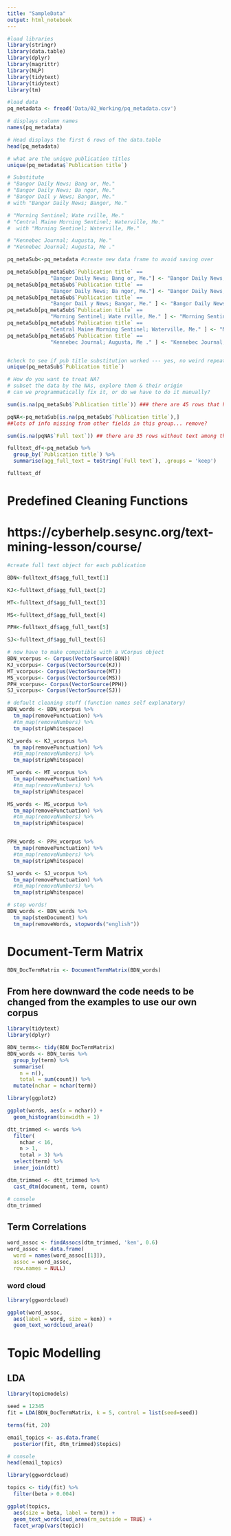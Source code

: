 ```yaml
---
title: "SampleData"
output: html_notebook
---
```



```r
#load libraries
library(stringr)
library(data.table)
library(dplyr)
library(magrittr)
library(NLP)
library(tidytext)
library(tidytext)
library(tm)

#load data
pq_metadata <- fread('Data/02_Working/pq_metadata.csv')

# displays column names
names(pq_metadata)

```

```r
# Head displays the first 6 rows of the data.table
head(pq_metadata)

```
```r
# what are the unique publication titles 
unique(pq_metadata$`Publication title`)

```
```r
# Substitute 
# "Bangor Daily News; Bang or, Me."  
# "Bangor Daily News; Ba ngor, Me." 
# "Bangor Dail y News; Bangor, Me."  
# with "Bangor Daily News; Bangor, Me."  

# "Morning Sentinel; Wate rville, Me." 
# "Central Maine Morning Sentinel; Waterville, Me."
#  with "Morning Sentinel; Waterville, Me."       

# "Kennebec Journal; Augusta, Me." 
# "Kennebec Journal; Augusta, Me ."

pq_metaSub<-pq_metadata #create new data frame to avoid saving over

pq_metaSub[pq_metaSub$`Publication title` == 
              "Bangor Daily News; Bang or, Me."] <- "Bangor Daily News; Bangor, Me."
pq_metaSub[pq_metaSub$`Publication title` == 
              "Bangor Daily News; Ba ngor, Me."] <- "Bangor Daily News; Bangor, Me."
pq_metaSub[pq_metaSub$`Publication title` == 
              "Bangor Dail y News; Bangor, Me." ] <- "Bangor Daily News; Bangor, Me."
pq_metaSub[pq_metaSub$`Publication title` == 
              "Morning Sentinel; Wate rville, Me." ] <- "Morning Sentinel; Waterville, Me."
pq_metaSub[pq_metaSub$`Publication title` == 
              "Central Maine Morning Sentinel; Waterville, Me." ] <- "Morning Sentinel; Waterville, Me."
pq_metaSub[pq_metaSub$`Publication title` == 
              "Kennebec Journal; Augusta, Me ." ] <- "Kennebec Journal; Augusta, Me."


#check to see if pub title substitution worked --- yes, no weird repeats
unique(pq_metaSub$`Publication title`)
```


```r

# How do you want to treat NA?
# subset the data by the NAs, explore them & their origin
# can we programmatically fix it, or do we have to do it manually?

sum(is.na(pq_metaSub$`Publication title`)) ### there are 45 rows that have NAs

pqNA<-pq_metaSub[is.na(pq_metaSub$`Publication title`),]
##lots of info missing from other fields in this group... remove? 

sum(is.na(pqNA$`Full text`)) ## there are 35 rows without text among those without titles


```

```r

fulltext_df<-pq_metaSub %>%
  group_by(`Publication title`) %>%
  summarise(agg_full_text = toString(`Full text`), .groups = 'keep')

```

```r

fulltext_df

```

# Predefined Cleaning Functions
# https://cyberhelp.sesync.org/text-mining-lesson/course/

```r

#create full text object for each publication

BDN<-fulltext_df$agg_full_text[1]

KJ<-fulltext_df$agg_full_text[2]

MT<-fulltext_df$agg_full_text[3]

MS<-fulltext_df$agg_full_text[4]

PPH<-fulltext_df$agg_full_text[5]

SJ<-fulltext_df$agg_full_text[6]

# now have to make compatible with a VCorpus object
BDN_vcorpus <- Corpus(VectorSource(BDN)) 
KJ_vcorpus<- Corpus(VectorSource(KJ)) 
MT_vcorpus<- Corpus(VectorSource(MT)) 
MS_vcorpus<- Corpus(VectorSource(MS)) 
PPH_vcorpus<- Corpus(VectorSource(PPH)) 
SJ_vcorpus<- Corpus(VectorSource(SJ)) 

```

```r

# default cleaning stuff (function names self explanatory)
BDN_words <- BDN_vcorpus %>%
  tm_map(removePunctuation) %>%
  #tm_map(removeNumbers) %>%
  tm_map(stripWhitespace)

KJ_words <- KJ_vcorpus %>%
  tm_map(removePunctuation) %>%
  #tm_map(removeNumbers) %>%
  tm_map(stripWhitespace)

MT_words <- MT_vcorpus %>%
  tm_map(removePunctuation) %>%
  #tm_map(removeNumbers) %>%
  tm_map(stripWhitespace)

MS_words <- MS_vcorpus %>%
  tm_map(removePunctuation) %>%
  #tm_map(removeNumbers) %>%
  tm_map(stripWhitespace)


PPH_words <- PPH_vcorpus %>%
  tm_map(removePunctuation) %>%
  #tm_map(removeNumbers) %>%
  tm_map(stripWhitespace)

SJ_words <- SJ_vcorpus %>%
  tm_map(removePunctuation) %>%
  #tm_map(removeNumbers) %>%
  tm_map(stripWhitespace)

```


```r

# stop words!
BDN_words <- BDN_words %>%
  tm_map(stemDocument) %>%
  tm_map(removeWords, stopwords("english"))

```


# Document-Term Matrix

```r

BDN_DocTermMatrix <- DocumentTermMatrix(BDN_words)


```


## From here downward the code needs to be changed from the examples to use our own corpus

```r

library(tidytext)
library(dplyr)

BDN_terms<- tidy(BDN_DocTermMatrix)
BDN_words <- BDN_terms %>%
  group_by(term) %>%
  summarise(
    n = n(),
    total = sum(count)) %>%
  mutate(nchar = nchar(term))


```

```r

library(ggplot2)

ggplot(words, aes(x = nchar)) +
  geom_histogram(binwidth = 1)

```

```r
dtt_trimmed <- words %>%
  filter(
    nchar < 16,
    n > 1,
    total > 3) %>%
  select(term) %>%
  inner_join(dtt)

```

```r
dtm_trimmed <- dtt_trimmed %>%
  cast_dtm(document, term, count)

```

```r
# console
dtm_trimmed

```

## Term Correlations


```r
word_assoc <- findAssocs(dtm_trimmed, 'ken', 0.6)
word_assoc <- data.frame(
  word = names(word_assoc[[1]]),
  assoc = word_assoc,
  row.names = NULL)

```

### word cloud

```r
library(ggwordcloud)

ggplot(word_assoc,
  aes(label = word, size = ken)) +
  geom_text_wordcloud_area()

```


# Topic Modelling

## LDA
```r
library(topicmodels)

seed = 12345
fit = LDA(BDN_DocTermMatrix, k = 5, control = list(seed=seed))
```


```r
terms(fit, 20)

```


```r
email_topics <- as.data.frame(
  posterior(fit, dtm_trimmed)$topics)

```

```r
# console
head(email_topics)

```


```r
library(ggwordcloud)

topics <- tidy(fit) %>%
  filter(beta > 0.004)

ggplot(topics,
  aes(size = beta, label = term)) +
  geom_text_wordcloud_area(rm_outside = TRUE) +
  facet_wrap(vars(topic))
```